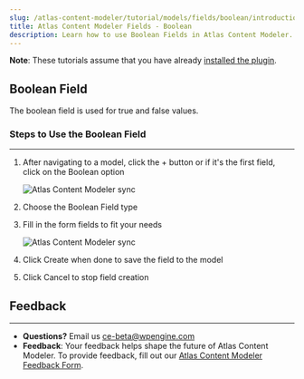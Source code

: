 ```yaml
---
slug: /atlas-content-modeler/tutorial/models/fields/boolean/introduction
title: Atlas Content Modeler Fields - Boolean
description: Learn how to use Boolean Fields in Atlas Content Modeler.
---
```


**Note**: These tutorials assume that you have already [installed the plugin](../../introduction.mdx).

## Boolean Field

The boolean field is used for true and false values.

### Steps to Use the Boolean Field
---
1. After navigating to a model, click the + button or if it's the first field, click on the Boolean option

    ![Atlas Content Modeler sync](../../../../images/Screen_Shot_2021-09-01_at_12.04.05_PM.png)

1. Choose the Boolean Field type

1. Fill in the form fields to fit your needs

    ![Atlas Content Modeler sync](../../../../images/Screen_Shot_2021-09-01_at_12.06.13_PM.png)

1. Click Create when done to save the field to the model

1. Click Cancel to stop field creation

## Feedback
---
- **Questions?** Email us ce-beta@wpengine.com
- **Feedback**: Your feedback helps shape the future of Atlas Content Modeler. To provide feedback, fill out our [Atlas Content Modeler Feedback Form](https://docs.google.com/forms/d/e/1FAIpQLSecvuZ_EMiTIOlTSwcW1JnPQcFbAcCOwGlhURkzBI8Ps9vFzA/viewform).
